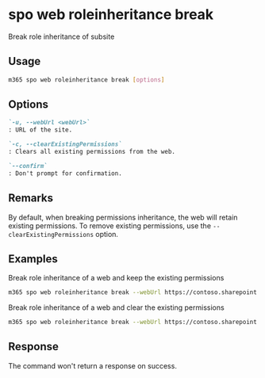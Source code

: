 
# spo web roleinheritance break

Break role inheritance of subsite

## Usage

```sh
m365 spo web roleinheritance break [options]
```

## Options

```md defintion-list
`-u, --webUrl <webUrl>`
: URL of the site.

`-c, --clearExistingPermissions`
: Clears all existing permissions from the web.

`--confirm`
: Don't prompt for confirmation.
```

<Global />

## Remarks

By default, when breaking permissions inheritance, the web will retain existing permissions. To remove existing permissions, use the `--clearExistingPermissions` option.

## Examples

Break role inheritance of a web and keep the existing permissions

```sh
m365 spo web roleinheritance break --webUrl https://contoso.sharepoint.com/sites/project-x
```

Break role inheritance of a web and clear the existing permissions

```sh
m365 spo web roleinheritance break --webUrl https://contoso.sharepoint.com/sites/project-x --clearExistingPermissions
```

## Response

The command won't return a response on success.
